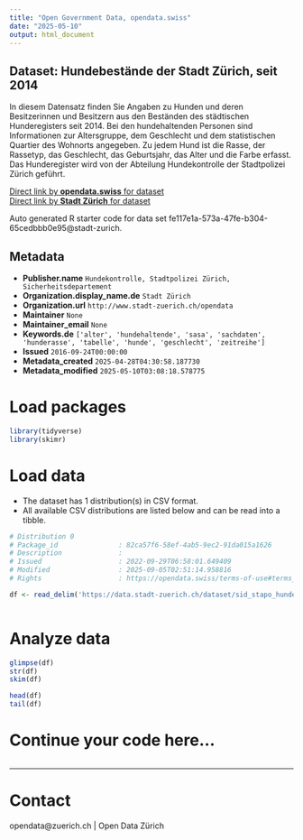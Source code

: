 ```yaml
---
title: "Open Government Data, opendata.swiss"
date: "2025-05-10"
output: html_document
---
```


## Dataset: Hundebestände der Stadt Zürich, seit 2014

In diesem Datensatz finden Sie Angaben zu Hunden und deren Besitzerinnen und Besitzern aus den Beständen des städtischen Hunderegisters seit 2014.
Bei den hundehaltenden Personen sind Informationen zur Altersgruppe, dem Geschlecht und dem statistischen Quartier des Wohnorts angegeben. Zu jedem Hund ist die Rasse, der Rassetyp, das Geschlecht, das Geburtsjahr, das Alter und die Farbe erfasst. Das Hunderegister wird von der Abteilung Hundekontrolle der Stadtpolizei Zürich geführt.

[Direct link by **opendata.swiss** for dataset](https://opendata.swiss/de/dataset/hundebestande-der-stadt-zurich-seit-2014)<br>
[Direct link by **Stadt Zürich** for dataset](https://data.stadt-zuerich.ch/dataset/sid_stapo_hundebestand_od1001)

Auto generated R starter code for data set fe117e1a-573a-47fe-b304-65cedbbb0e95@stadt-zurich.

## Metadata

- **Publisher.name** `Hundekontrolle, Stadtpolizei Zürich, Sicherheitsdepartement`
- **Organization.display_name.de** `Stadt Zürich`
- **Organization.url** `http://www.stadt-zuerich.ch/opendata`
- **Maintainer** `None`
- **Maintainer_email** `None`
- **Keywords.de** `['alter', 'hundehaltende', 'sasa', 'sachdaten', 'hunderasse', 'tabelle', 'hunde', 'geschlecht', 'zeitreihe']`
- **Issued** `2016-09-24T00:00:00`
- **Metadata_created** `2025-04-28T04:30:58.187730`
- **Metadata_modified** `2025-05-10T03:08:18.578775`


# Load packages

```r

library(tidyverse)
library(skimr)

```

# Load data

-   The dataset has 1 distribution(s) in CSV format.
-   All available CSV distributions are listed below and can be read into a tibble.

```r

# Distribution 0
# Package_id               : 82ca57f6-58ef-4ab5-9ec2-91da015a1626
# Description              : 
# Issued                   : 2022-09-29T06:58:01.649409
# Modified                 : 2025-09-05T02:51:14.958816
# Rights                   : https://opendata.swiss/terms-of-use#terms_open

df <- read_delim('https://data.stadt-zuerich.ch/dataset/sid_stapo_hundebestand_od1001/download/KUL100OD1001.csv')



```

# Analyze data

```r

glimpse(df)
str(df)
skim(df)

head(df)
tail(df)

```

# Continue your code here...

```r

```

------------------------------------------------------------------------

# Contact

opendata@zuerich.ch | Open Data Zürich
